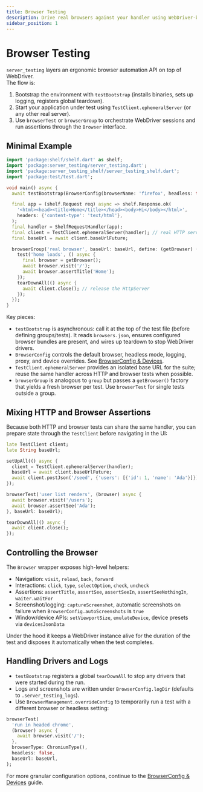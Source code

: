 ```yaml
---
title: Browser Testing
description: Drive real browsers against your handler using WebDriver-backed helpers
sidebar_position: 1
---
```


# Browser Testing

`server_testing` layers an ergonomic browser automation API on top of WebDriver.  
The flow is:

1. Bootstrap the environment with `testBootstrap` (installs binaries, sets up logging, registers global teardown).
2. Start your application under test using `TestClient.ephemeralServer` (or any other real server).
3. Use `browserTest` or `browserGroup` to orchestrate WebDriver sessions and run assertions through the `Browser` interface.

## Minimal Example

```dart
import 'package:shelf/shelf.dart' as shelf;
import 'package:server_testing/server_testing.dart';
import 'package:server_testing_shelf/server_testing_shelf.dart';
import 'package:test/test.dart';

void main() async {
  await testBootstrap(BrowserConfig(browserName: 'firefox', headless: true));

  final app = (shelf.Request req) async => shelf.Response.ok(
    '<html><head><title>Home</title></head><body>Hi</body></html>',
    headers: {'content-type': 'text/html'},
  );
  final handler = ShelfRequestHandler(app);
  final client = TestClient.ephemeralServer(handler); // real HTTP server
  final baseUrl = await client.baseUrlFuture;

  browserGroup('real browser', baseUrl: baseUrl, define: (getBrowser) {
    test('home loads', () async {
      final browser = getBrowser();
      await browser.visit('/');
      await browser.assertTitle('Home');
    });
    tearDownAll(() async {
      await client.close(); // release the HttpServer
    });
  });
}
```

Key pieces:
- `testBootstrap` is asynchronous: call it at the top of the test file (before defining groups/tests). It reads `browsers.json`, ensures configured browser bundles are present, and wires up teardown to stop WebDriver drivers.
- `BrowserConfig` controls the default browser, headless mode, logging, proxy, and device overrides. See [BrowserConfig & Devices](/docs/server-testing/browser/browser-config).
- `TestClient.ephemeralServer` provides an isolated base URL for the suite; reuse the same handler across HTTP and browser tests when possible.
- `browserGroup` is analogous to `group` but passes a `getBrowser()` factory that yields a fresh browser per test. Use `browserTest` for single tests outside a group.

## Mixing HTTP and Browser Assertions

Because both HTTP and browser tests can share the same handler, you can prepare state through the `TestClient` before navigating in the UI:

```dart
late TestClient client;
late String baseUrl;

setUpAll(() async {
  client = TestClient.ephemeralServer(handler);
  baseUrl = await client.baseUrlFuture;
  await client.postJson('/seed', {'users': [{'id': 1, 'name': 'Ada'}]});
});

browserTest('user list renders', (browser) async {
  await browser.visit('/users');
  await browser.assertSee('Ada');
}, baseUrl: baseUrl);

tearDownAll(() async {
  await client.close();
});
```

## Controlling the Browser

The `Browser` wrapper exposes high-level helpers:
- Navigation: `visit`, `reload`, `back`, `forward`
- Interactions: `click`, `type`, `selectOption`, `check`, `uncheck`
- Assertions: `assertTitle`, `assertSee`, `assertSeeIn`, `assertSeeNothingIn`, `waiter.waitFor`
- Screenshot/logging: `captureScreenshot`, automatic screenshots on failure when `BrowserConfig.autoScreenshots` is `true`
- Window/device APIs: `setViewportSize`, `emulateDevice`, device presets via `devicesJsonData`

Under the hood it keeps a WebDriver instance alive for the duration of the test and disposes it automatically when the test completes.

## Handling Drivers and Logs

- `testBootstrap` registers a global `tearDownAll` to stop any drivers that were started during the run.
- Logs and screenshots are written under `BrowserConfig.logDir` (defaults to `.server_testing_logs`).
- Use `BrowserManagement.overrideConfig` to temporarily run a test with a different browser or headless setting:

```dart
browserTest(
  'run in headed chrome',
  (browser) async {
    await browser.visit('/');
  },
  browserType: ChromiumType(),
  headless: false,
  baseUrl: baseUrl,
);
```

For more granular configuration options, continue to the [BrowserConfig & Devices](/docs/server-testing/browser/browser-config) guide.
